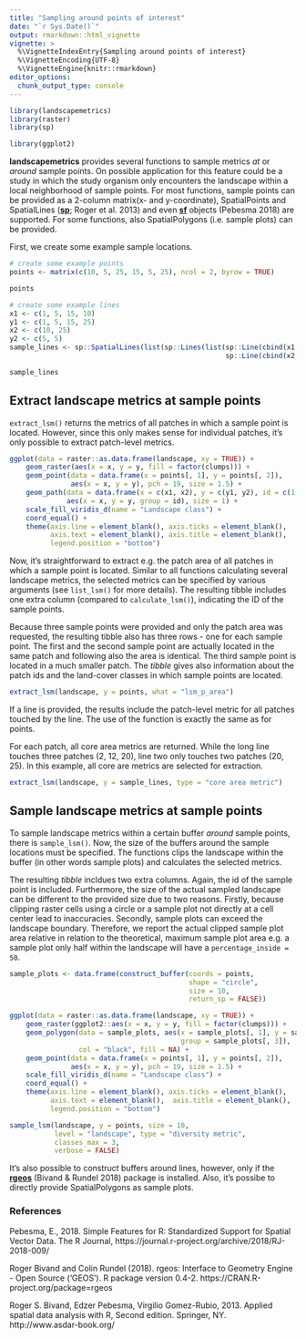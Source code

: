 ```yaml
---
title: "Sampling around points of interest"
date: "`r Sys.Date()`"
output: rmarkdown::html_vignette
vignette: >
  %\VignetteIndexEntry{Sampling around points of interest}
  %\VignetteEncoding{UTF-8}
  %\VignetteEngine{knitr::rmarkdown}
editor_options: 
  chunk_output_type: console
---
```


```r
library(landscapemetrics)
library(raster)
library(sp)

library(ggplot2)
```

**landscapemetrics** provides several functions to sample metrics *at* or *around* sample points. On possible application for this feature could be a study in which the study organism only encounters the landscape within a local neighborhood of sample points. For most functions, sample points can be provided as a 2-column matrix(x- and y-coordinate), SpatialPoints and SpatialLines ([**sp**](https://cran.r-project.org/web/packages/sp/index.html); Roger et al. 2013) and even [**sf**](https://cran.r-project.org/web/packages/sf/index.html) objects (Pebesma 2018) are supported. For some functions, also SpatialPolygons (i.e. sample plots) can be provided.

First, we create some example sample locations.

```r
# create some example points
points <- matrix(c(10, 5, 25, 15, 5, 25), ncol = 2, byrow = TRUE)

points

# create some example lines
x1 <- c(1, 5, 15, 10)
y1 <- c(1, 5, 15, 25)
x2 <- c(10, 25)
y2 <- c(5, 5)
sample_lines <- sp::SpatialLines(list(sp::Lines(list(sp::Line(cbind(x1, y1)), 
                                                     sp::Line(cbind(x2, y2))), ID = "a")))

sample_lines
```

## Extract landscape metrics at sample points

`extract_lsm()` returns the metrics of all patches in which a sample point is located. However, since this only makes sense for individual patches, it's only possible to extract patch-level metrics.

```r
ggplot(data = raster::as.data.frame(landscape, xy = TRUE)) + 
    geom_raster(aes(x = x, y = y, fill = factor(clumps))) + 
    geom_point(data = data.frame(x = points[, 1], y = points[, 2]), 
               aes(x = x, y = y), pch = 19, size = 1.5) + 
    geom_path(data = data.frame(x = c(x1, x2), y = c(y1, y2), id = c(1, 1, 1, 1, 2, 2)), 
              aes(x = x, y = y, group = id), size = 1) + 
    scale_fill_viridis_d(name = "Landscape class") + 
    coord_equal() + 
    theme(axis.line = element_blank(), axis.ticks = element_blank(), 
          axis.text = element_blank(), axis.title = element_blank(), 
          legend.position = "bottom")
```

Now, it's straightforward to extract e.g. the patch area of all patches in which a sample point is located. Similar to all functions calculating several landscape metrics, the selected metrics can be specified by various arguments (see `list_lsm()` for more details). The resulting tibble includes one extra column (compared to `calculate_lsm()`), indicating the ID of the sample points.

Because three sample points were provided and only the patch area was requested, the resulting tibble also has three rows - one for each sample point. The first and the second sample point are actually located in the same patch and following also the area is identical. The third sample point is located in a much smaller patch. The *tibble* gives also information about the patch ids and the land-cover classes in which sample points are located.

```r
extract_lsm(landscape, y = points, what = "lsm_p_area")
```

If a line is provided, the results include the patch-level metric for all patches touched by the line. The use of the function is exactly the same as for points. 

For each patch, all core area metrics are returned. While the long line touches three patches (2, 12, 20), line two only touches two patches (20, 25). In this example, all core are metrics are selected for extraction.

```r
extract_lsm(landscape, y = sample_lines, type = "core area metric")
```

## Sample landscape metrics at sample points

To sample landscape metrics within a certain buffer *around* sample points, there is `sample_lsm()`. Now, the size of the buffers around the sample locations must be specified. The functions clips the landscape within the buffer (in other words sample plots) and calculates the selected metrics. 

The resulting *tibble* incldues two extra columns. Again, the id of the sample point is included. Furthermore, the size of the actual sampled landscape can be different to the provided size due to two reasons. Firstly, because clipping raster cells using a circle or a sample plot not directly at a cell center lead to inaccuracies. Secondly, sample plots can exceed the landscape boundary. Therefore, we report the actual clipped sample plot area relative in relation to the theoretical, maximum sample plot area e.g. a sample plot only half within the landscape will have a `percentage_inside = 50`.

```r
sample_plots <- data.frame(construct_buffer(coords = points, 
                                            shape = "circle", 
                                            size = 10, 
                                            return_sp = FALSE))

ggplot(data = raster::as.data.frame(landscape, xy = TRUE)) + 
    geom_raster(ggplot2::aes(x = x, y = y, fill = factor(clumps))) +
    geom_polygon(data = sample_plots, aes(x = sample_plots[, 1], y = sample_plots[, 2], 
                                          group = sample_plots[, 3]),
                 col = "black", fill = NA) +
    geom_point(data = data.frame(x = points[, 1], y = points[, 2]), 
               aes(x = x, y = y), pch = 19, size = 1.5) + 
    scale_fill_viridis_d(name = "Landscape class") + 
    coord_equal() + 
    theme(axis.line = element_blank(), axis.ticks = element_blank(),
          axis.text = element_blank(),  axis.title = element_blank(),
          legend.position = "bottom") 
```

```r
sample_lsm(landscape, y = points, size = 10, 
           level = "landscape", type = "diversity metric", 
           classes_max = 3,
           verbose = FALSE)
```

It's also possible to construct buffers around lines, however, only if the [**rgeos**](https://cran.r-project.org/web/packages/rgeos/index.html) (Bivand & Rundel 2018) package is installed. Also, it's possibe to directly provide SpatialPolygons as sample plots.

### References

Pebesma, E., 2018. Simple Features for R: Standardized Support for Spatial Vector Data. The R Journal, https://journal.r-project.org/archive/2018/RJ-2018-009/

Roger Bivand and Colin Rundel (2018). rgeos: Interface to Geometry Engine - Open Source ('GEOS'). R package version 0.4-2. https://CRAN.R-project.org/package=rgeos

Roger S. Bivand, Edzer Pebesma, Virgilio Gomez-Rubio, 2013. Applied spatial data analysis with R, Second edition. Springer, NY. http://www.asdar-book.org/
